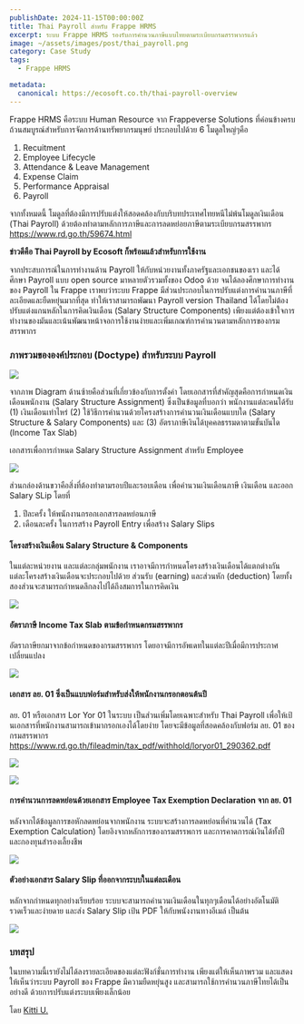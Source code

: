 ```yaml
---
publishDate: 2024-11-15T00:00:00Z
title: Thai Payroll สำหรับ Frappe HRMS
excerpt: ระบบ Frappe HRMS รองรับการคำนวนภาษีแบบไทยตามระเบียบกรมสรรพากรแล้ว
image: ~/assets/images/post/thai_payroll.png
category: Case Study
tags:
  - Frappe HRMS

metadata:
  canonical: https://ecosoft.co.th/thai-payroll-overview
---
```


Frappe HRMS คือระบบ Human Resource จาก Frappeverse Solutions ที่ค่อนข้างครบถ้วนสมบูรณ์สำหรับการจัดการด้านทรัพยากรมนุษย์ ประกอบไปด้วย 6 โมดูลใหญ่ๆคือ

1. Recuitment
2. Employee Lifecycle
3. Attendance & Leave Management
4. Expense Claim
5. Performance Appraisal
6. Payroll

จากทั้งหมดนี้ โมดูลที่ต้องมีการปรับแต่งให้สอดคล้องกับบริบทประเทศไทยหนีไม่พ้นโมดูลเงินเดือน (Thai Payroll) ด้วยต้องทำตามหลักการภาษีและการลดหย่อยภาษีตามระเบียบกรมสรรพากร https://www.rd.go.th/59674.html

**ข่าวดีคือ Thai Payroll by Ecosoft ก็พร้อมแล้วสำหรับการใช้งาน**

จากประสบการณ์ในการทำงานด้าน Payroll ให้กับหน่วยงานทั้งภาครัฐและเอกชนของเรา และได้ศึกษา Payroll แบบ open source มาหลายตัวรวมทั้งของ Odoo ด้วย จนได้ลองศึกษาการทำงานของ Payroll ใน Frappe เราพบว่าระบบ Frappe มีส่วนประกอบในการปรับแต่งการคำนวนภาษีที่ละเอียดและยืดหยุ่นมากที่สุด ทำให้เราสามารถพัฒนา Payroll version Thailand ได้โดยไม่ต้องปรับแต่งแกนหลักในการคิดเงินเดือน (Salary Structure Components) เพียงแต่ต้องเข้าใจการทำงานของมันและเน้นพัฒนาหน้าจอการใช้งานง่ายและเพิ่มเกณฑ์การคำนวนตามหลักการของกรมสรรพากร

### ภาพรวมขององค์ประกอบ (Doctype) สำหรับระบบ Payroll

![](~/assets/images/post/thai_payroll_overview.png)

จากภาพ Diagram ด้านซ้ายคือส่วนที่เกี่ยวข้องกับการตั้งค่า โดยเอกสารที่สำคัญสุดคือการกำหนดเงินเดือนพนักงาน (Salary Structure Assignment) ซึ่งเป็นข้อมูลที่บอกว่า พนักงานแต่ละคนได้รับ (1) เงินเดือนเท่าไหร่ (2) ใช้วิธีการคำนวนด้วยโครงสร้างการคำนวนเงินเดือนแบบใด (Salary Structure & Salary Components) และ (3) อัตราภาษีเงินได้บุคคลธรรมดาตามขั้นบันได (Income Tax Slab)

เอกสารเพื่อการกำหนด Salary Structure Assignment สำหรับ Employee

![](~/assets/images/post/salary_structure_assignment.png)

ส่วนกล่องด้านขวาคือสิ่งที่ต้องทำตามรอบปีและรอบเดือน เพื่อคำนวนเงินเดือนภาษี เงินเดือน และออก Salary SLip โดยที่

1. ปีละครั้ง ให้พนักงานกรอกเอกสารลดหย่อนภาษี
2. เดือนละครั้ง ในการสร้าง Payroll Entry เพื่อสร้าง Salary Slips

#### โครงสร้างเงินเดือน Salary Structure & Components

ในแต่ละหน่วยงาน และแต่ละกลุ่มพนักงาน เราอาจมีการกำหนดโครงสร้างเงินเดือนได้แตกต่างกัน แต่ละโครงสร้างเงินเดือนจะประกอบไปด้วย ส่วนรับ (earning) และส่วนหัก (deduction) โดยทั้งสองส่วนจะสามารถกำหนดลึกลงไปได้ถึงสมการในการคิดเงิน

![](~/assets/images/post/salary_structure.png)

#### อัตราภาษี Income Tax Slab ตามข้อกำหนดกรมสรรพากร

อัตราภาษียกมาจากข้อกำหนดของกรมสรรพากร โดยอาจมีการอัพเดทในแต่ละปีเมื่อมีการประกาศเปลี่ยนแปลง

![](~/assets/images/post/income_tax_slab.png)

#### เอกสาร ลย. 01 ซึ่งเป็นแบบฟอร์มสำหรับส่งให้พนักงานกรอกตอนต้นปี

ลย. 01 หรือเอกสาร Lor Yor 01 ในระบบ เป็นส่วนเพิ่มโดยเฉพาะสำหรับ Thai Payroll เพื่อให้เป้นเอกสารที่พนักงานสามารถเข้ามากรอกเองได้โดยง่าย โดยจะมีข้อมูลที่สอดคล้องกับฟอร์ม ลย. 01 ของกรมสรรพากร https://www.rd.go.th/fileadmin/tax_pdf/withhold/loryor01_290362.pdf

![](~/assets/images/post/lor_yor_01.png)

![](~/assets/images/post/lor_yor_01_print.png)

#### การคำนวนการลดหย่อนด้วยเอกสาร Employee Tax Exemption Declaration จาก ลย. 01

หลังจากได้ข้อมูลการขอหักลดหย่อนจากพนักงาน ระบบจะสร้างการลดหย่อนที่คำนวนได้ (Tax Exemption Calculation) โดยอิงจากหลักการของกรมสรรพการ และการคาดการณ์เงินได้ทั้งปีและกองทุนสำรองเลี้ยงชีพ

![](~/assets/images/post/tax_exemption.png)

#### ตัวอย่างเอกสาร Salary Slip ที่ออกจากระบบในแต่ละเดือน

หลักจากกำหนดทุกอย่างเรียบร้อย ระบบจะสามารถคำนวนเงินเดือนในทุกๆเดือนได้อย่างอัตโนมัติ รวดเร็วและง่ายดาย และส่ง Salary Slip เป้น PDF ให้กับพนังงานทางอีเมล์ เป็นต้น

![](~/assets/images/post/salary_slip.png)

### บทสรุป

ในบทความนี้เรายังไม่ได้ลงรายละเอียดของแต่ละฟังก์ชั่นการทำงาน เพียงแต่ให้เห็นภาพรวม และแสดงให้เห็นว่าระบบ Payroll ของ Frappe มีความยืดหยุ่นสูง และสามารถใช้การคำนวนภาษีไทยได้เป็นอย่างดี ด้วยการปรับแต่งระบบเพียงเล็กน้อย

โดย <a href="https://x.com/@kittiup">Kitti U.</a>
